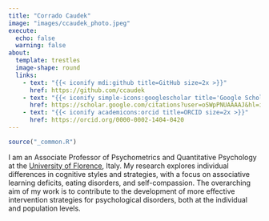 ```yaml
---
title: "Corrado Caudek"
image: "images/ccaudek_photo.jpeg"
execute: 
  echo: false
  warning: false
about:
  template: trestles
  image-shape: round
  links:
    - text: "{{< iconify mdi:github title=GitHub size=2x >}}"
      href: https://github.com/ccaudek
    - text: "{{< iconify simple-icons:googlescholar title='Google Scholar' size=2x >}}"
      href: https://scholar.google.com/citations?user=oSWpPNUAAAAJ&hl=it
    - text: "{{< iconify academicons:orcid title=ORCID size=2x >}}"
      href: https://orcid.org/0000-0002-1404-0420
---
```


```r
source("_common.R")
```

I am an Associate Professor of Psychometrics and Quantitative Psychology at the [University of Florence](https://www.unifi.it/en), Italy. My research explores individual differences in cognitive styles and strategies, with a focus on associative learning deficits, eating disorders, and self-compassion. The overarching aim of my work is to contribute to the development of more effective intervention strategies for psychological disorders, both at the individual and population levels.
